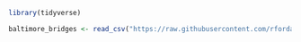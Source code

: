 ```r
library(tidyverse)

baltimore_bridges <- read_csv("https://raw.githubusercontent.com/rfordatascience/tidytuesday/refs/heads/main/data/2018/2018-11-27/baltimore_bridges.csv")
```

